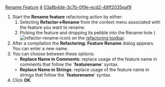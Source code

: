 [[Property:title|Rename Feature]]
[[Property:weight|4]]
[[Property:uuid|03a8b4de-3c7b-0f9e-ecd2-48ff2035eaf9]]
# Start the '''Rename feature''' refactoring action by either:
## Selecting '''Refactor->Rename''' from the context menu associated with the feature you want to rename.
## Picking the feature and dropping its pebble into the Rename hole ([[Image:refactor-rename-icon]]) on the [[Main toolbars|refactoring toolbar]].
# After a compilation the '''Refactoring: Feature Rename''' dialog appears. You can enter a new name. 
# You can choose between these options: 
#*  '''Replace Name in Comments''': replace usage of the feature name in comments that follow the '''`featurename'''' syntax. 
#*  '''Replace Name in Strings''': replace usage of the feature name in strings that follow the '''`featurename'''' syntax. 
# Click '''OK'''. 

